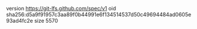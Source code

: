 version https://git-lfs.github.com/spec/v1
oid sha256:d5a9f91957c3aa89f0b44991e6f134514537d50c49694484ad0605e93ad4fc2e
size 5570
